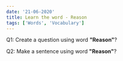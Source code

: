 ```yaml
---
date: '21-06-2020'
title: Learn the word - Reason
tags: ['Words', 'Vocabulary']
---
```


Q1: Create a question using word <strong>"Reason"</strong>?

Q2: Make a sentence using word <strong>"Reason"</strong>?
